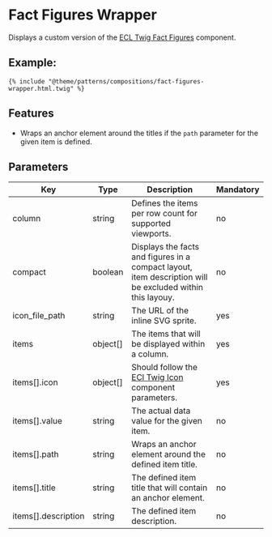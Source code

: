 # Fact Figures Wrapper

Displays a custom version of the [ECL Twig Fact Figures](https://www.npmjs.com/package/@ecl-twig/ec-component-fact-figures) component.

## Example:

```
{% include "@theme/patterns/compositions/fact-figures-wrapper.html.twig" %}
```

## Features

- Wraps an anchor element around the titles if the `path` parameter for the given item is defined.

## Parameters

| Key                 | Type     | Description                                                                                                        | Mandatory |
| ------------------- | -------- | ------------------------------------------------------------------------------------------------------------------ | --------- |
| column              | string   | Defines the items per row count for supported viewports.                                                           | no        |
| compact             | boolean  | Displays the facts and figures in a compact layout, item description will be excluded within this layouy.          | no        |
| icon_file_path      | string   | The URL of the inline SVG sprite.                                                                                  | yes       |
| items               | object[] | The items that will be displayed within a column.                                                                  | yes       |
| items[].icon        | object[] | Should follow the [ECl Twig Icon](https://www.npmjs.com/package/@ecl-twig/ec-component-icon) component parameters. | yes       |
| items[].value       | string   | The actual data value for the given item.                                                                          | no        |
| items[].path        | string   | Wraps an anchor element around the defined item title.                                                             | no        |
| items[].title       | string   | The defined item title that will contain an anchor element.                                                        | no        |
| items[].description | string   | The defined item description.                                                                                      | no        |
